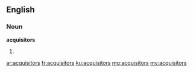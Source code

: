==English==

===Noun===
'''acquisitors'''

# {{plural of|acquisitor}}

[[ar:acquisitors]]
[[fr:acquisitors]]
[[ku:acquisitors]]
[[mg:acquisitors]]
[[my:acquisitors]]